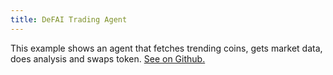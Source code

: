 ```yaml
---
title: DeFAI Trading Agent
---
```


This example shows an agent that fetches trending coins, gets market data, does analysis and swaps token.
[See on Github.](https://github.com/galadriel-ai/galadriel/tree/main/examples/trading)